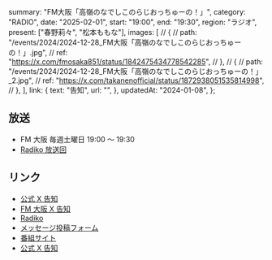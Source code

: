   summary: "FM大阪「高嶺のなでしこのらじおっちゅーの！」",
  category: "RADIO",
  date: "2025-02-01",
  start: "19:00",
  end: "19:30",
  region: "ラジオ",
  present: ["春野莉々", "松本ももな"],
  images: [
    // {
    //   path: "/events/2024/2024-12-28_FM大阪「高嶺のなでしこのらじおっちゅーの！」.jpg",
    //   ref: "https://x.com/fmosaka851/status/1842475434778542285",
    // },
    // {
    //   path: "/events/2024/2024-12-28_FM大阪「高嶺のなでしこのらじおっちゅーの！」_2.jpg",
    //   ref: "https://x.com/takanenofficial/status/1872938051535814998",
    // },
  ],
  link: {
    text: "告知",
    url: "",
  },
  updatedAt: "2024-01-08",
};

## 放送

- FM 大阪 毎週土曜日 19:00 〜 19:30
- [Radiko 放送回](https://radiko.jp/#!/ts/FMO/20250201190000)

## リンク

- [公式 X 告知]()
- [FM 大阪 X 告知]()
- [Radiko](https://radiko.jp/#!/ts/FMO/20250201190000)
- [メッセージ投稿フォーム](https://fmosaka.futureartist.net/enquete/354047)
- [番組サイト](https://www.fmosaka.net/_ct/17722199)
- [公式 X 告知](https://x.com/takanenofficial/status/1836979149044600863)
